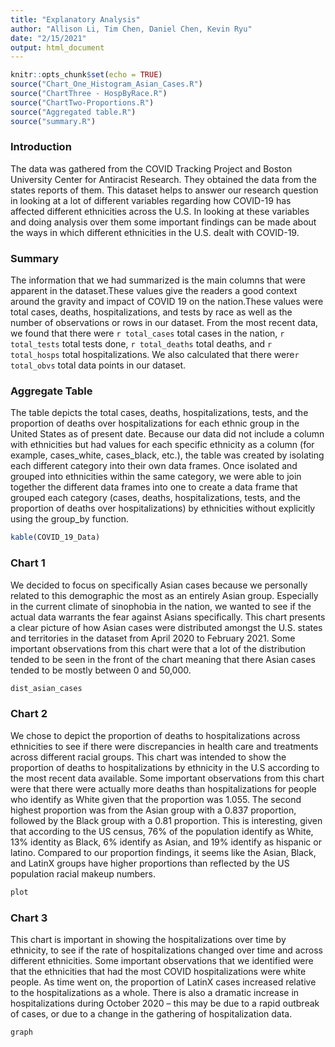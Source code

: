 ```yaml
---
title: "Explanatory Analysis"
author: "Allison Li, Tim Chen, Daniel Chen, Kevin Ryu"
date: "2/15/2021"
output: html_document
---
```


```r
knitr::opts_chunk$set(echo = TRUE)
source("Chart_One_Histogram_Asian_Cases.R")
source("ChartThree - HospByRace.R")
source("ChartTwo-Proportions.R")
source("Aggregated table.R")
source("summary.R")
```


### Introduction 

The data was gathered from the COVID Tracking Project and Boston University Center for Antiracist Research. They obtained the data from the states reports of them. This dataset helps to answer our research question in looking at a lot of different variables regarding how COVID-19 has affected different ethnicities across the U.S. In looking at these variables and doing analysis over them some important findings can be made about the ways in which different ethnicities in the U.S. dealt with COVID-19. 

### Summary

The information that we had summarized is the main columns that were apparent in the dataset.These values give the readers a good context around the gravity and impact of COVID 19 on the nation.These values were total cases, deaths, hospitalizations, and tests by race as well as the number of observations or rows in our dataset. From the most recent data, we found that there were `r total_cases` total cases in the nation, `r total_tests` total tests done, `r total_deaths` total deaths, and `r total_hosps` total hospitalizations. We also calculated that there were`r total_obvs` total data points in our dataset. 


### Aggregate Table

The table depicts the total cases, deaths, hospitalizations, tests, and the proportion of deaths over hospitalizations for each ethnic group in the United States as of present date. Because our data did not include a column with ethnicities but had  values for each specific ethnicity as a column (for example, cases_white, cases_black, etc.), the table was created by isolating each different category into their own data frames. Once isolated and grouped into ethnicities within the same category, we were able to join together the different data frames into one to create a data frame that grouped each category (cases, deaths, hospitalizations, tests, and the proportion of deaths over hospitalizations) by ethnicities without explicitly using the group_by function. 

```r
kable(COVID_19_Data)
```

### Chart 1

We decided to focus on specifically Asian cases because we personally related to this demographic the most as an entirely Asian group. Especially in the current climate of sinophobia in the nation, we wanted to see if the actual data warrants the fear against Asians specifically. This chart presents a clear picture of how Asian cases were distributed amongst the U.S. states and territories in the dataset from April 2020 to February 2021. Some important observations from this chart were that a lot of the distribution tended to be seen in the front of the chart meaning that there Asian cases tended to be mostly between 0 and 50,000. 

```r
dist_asian_cases
```

### Chart 2

We chose to depict the proportion of deaths to hospitalizations across ethnicities to see if there were discrepancies in health care and treatments across different racial groups. This chart was intended to show the proportion of deaths to hospitalizations by ethnicity in the U.S according to the most recent data available. Some important observations from this chart were that there were actually more deaths than hospitalizations for people who identify as White given that the proportion was 1.055. The second highest proportion was from the Asian group with a 0.837 proportion, followed by the Black group with a 0.81 proportion. This is interesting, given that according to the US census, 76% of the population identify as White, 13% identity as Black, 6% identify as Asian, and 19% identify as hispanic or latino.  Compared to our proportion findings, it seems like the Asian, Black, and LatinX groups have higher proportions than reflected by the US population racial makeup numbers.  

```r
plot
```

### Chart 3

This chart is important in showing the hospitalizations over time by ethnicity, to see if the rate of hospitalizations changed over time and across different ethnicities. Some important observations that we identified were that the ethnicities that had the most COVID hospitalizations were white people. As time went on, the proportion of LatinX cases increased relative to the hospitalizations as a whole. There is also a dramatic increase in hospitalizations during October 2020 -- this may be due to a rapid outbreak of cases, or due to a change in the gathering of hospitalization data.

```r
graph
```

